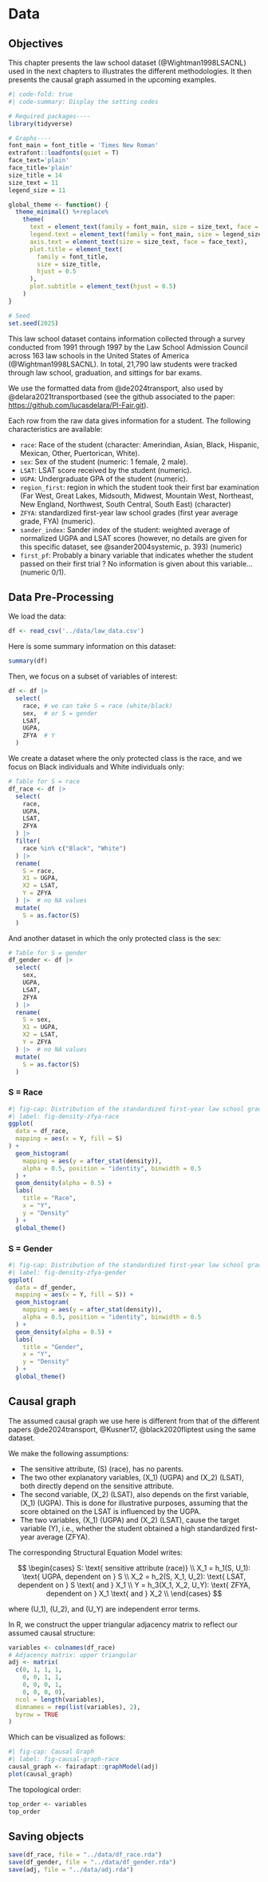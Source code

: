 # Data {#sec-data}



::: callout-note

## Objectives

This chapter presents the law school dataset (@Wightman1998LSACNL) used in the next chapters to illustrates the different methodologies. It then presents the causal graph assumed in the upcoming examples.

:::

```r
#| code-fold: true
#| code-summary: Display the setting codes

# Required packages----
library(tidyverse)

# Graphs----
font_main = font_title = 'Times New Roman'
extrafont::loadfonts(quiet = T)
face_text='plain'
face_title='plain'
size_title = 14
size_text = 11
legend_size = 11

global_theme <- function() {
  theme_minimal() %+replace%
    theme(
      text = element_text(family = font_main, size = size_text, face = face_text),
      legend.text = element_text(family = font_main, size = legend_size),
      axis.text = element_text(size = size_text, face = face_text), 
      plot.title = element_text(
        family = font_title, 
        size = size_title, 
        hjust = 0.5
      ),
      plot.subtitle = element_text(hjust = 0.5)
    )
}

# Seed
set.seed(2025)
```


This law school dataset contains information collected through a survey conducted from 1991 through 1997 by the Law School Admission Council across 163 law schools in the United States of America (@Wightman1998LSACNL). In total, 21,790 law students were tracked through law school, graduation, and sittings for bar exams.

We use the formatted data from @de2024transport, also used by @delara2021transportbased (see the github associated to the paper: <https://github.com/lucasdelara/PI-Fair.git>).

Each row from the raw data gives information for a student. The following characteristics are available:

- `race`: Race of the student (character: Amerindian, Asian, Black, Hispanic, Mexican, Other, Puertorican, White).
- `sex`: Sex of the student (numeric: 1 female, 2 male).
- `LSAT`: LSAT score received by the student (numeric).
- `UGPA`: Undergraduate GPA of the student (numeric).
- `region_first`: region in which the student took their first bar examination (Far West, Great Lakes, Midsouth, Midwest, Mountain West, Northeast, New England, Northwest, South Central, South East) (character)
- `ZFYA`: standardized first-year law school grades (first year average grade, FYA) (numeric).
- `sander_index`: Sander index of the student: weighted average of normalized UGPA and LSAT scores (however, no details are given for this specific dataset, see @sander2004systemic, p. 393) (numeric)
- `first_pf`: Probably a binary variable that indicates whether the student passed on their first trial ? No information is given about this variable... (numeric 0/1).


## Data Pre-Processing

We load the data:
```r
df <- read_csv('../data/law_data.csv')
```

Here is some summary information on this dataset:
```r
summary(df)
```



Then, we focus on a subset of variables of interest:
```r
df <- df |> 
  select(
    race, # we can take S = race (white/black)
    sex,  # or S = gender
    LSAT, 
    UGPA,
    ZFYA  # Y
  )
```

We create a dataset where the only protected class is the race, and we focus on Black individuals and White individuals only:
```r
# Table for S = race
df_race <- df |> 
  select(
    race,
    UGPA,
    LSAT,
    ZFYA
  ) |> 
  filter(
    race %in% c("Black", "White")
  ) |> 
  rename(
    S = race,
    X1 = UGPA,
    X2 = LSAT,
    Y = ZFYA
  ) |>  # no NA values
  mutate(
    S = as.factor(S)
  )
```

And another dataset in which the only protected class is the sex:
```r
# Table for S = gender
df_gender <- df |> 
  select(
    sex,
    UGPA,
    LSAT,
    ZFYA
  ) |> 
  rename(
    S = sex,
    X1 = UGPA,
    X2 = LSAT,
    Y = ZFYA
  ) |>  # no NA values
  mutate(
    S = as.factor(S)
  )
```

:::{.panel-tabset}

### S = Race

```r
#| fig-cap: Distribution of the standardized first-year law school grades among the two groups, when $S$ is the race
#| label: fig-density-zfya-race
ggplot(
  data = df_race, 
  mapping = aes(x = Y, fill = S)
) +
  geom_histogram(
    mapping = aes(y = after_stat(density)), 
    alpha = 0.5, position = "identity", binwidth = 0.5
  ) +
  geom_density(alpha = 0.5) +
  labs(
    title = "Race",
    x = "Y",
    y = "Density"
  ) +
  global_theme()
```


### S = Gender

```r
#| fig-cap: Distribution of the standardized first-year law school grades among the two groups, when $S$ is the gender
#| label: fig-density-zfya-gender
ggplot(
  data = df_gender, 
  mapping = aes(x = Y, fill = S)) +
  geom_histogram(
    mapping = aes(y = after_stat(density)), 
    alpha = 0.5, position = "identity", binwidth = 0.5
  ) +
  geom_density(alpha = 0.5) +
  labs(
    title = "Gender",
    x = "Y",
    y = "Density"
  ) +
  global_theme()
```

:::


## Causal graph

The assumed causal graph we use here is different from that of the different papers @de2024transport, @Kusner17, @black2020fliptest using the same dataset.

We make the following assumptions:

- The sensitive attribute, \(S\) (race), has no parents.
- The two other explanatory variables, \(X_1\) (UGPA) and \(X_2\) (LSAT), both directly depend on the sensitive attribute.
- The second variable, \(X_2\) (LSAT), also depends on the first variable, \(X_1\) (UGPA). This is done for illustrative purposes, assuming that the score obtained on the LSAT is influenced by the UGPA.
- The two variables, \(X_1\) (UGPA) and \(X_2\) (LSAT), cause the target variable \(Y\), i.e., whether the student obtained a high standardized first-year average (ZFYA).

The corresponding Structural Equation Model writes:

$$
\begin{cases}
S: \text{ sensitive attribute (race)} \\
X_1 = h_1(S, U_1): \text{ UGPA, dependent on } S \\
X_2 = h_2(S, X_1, U_2): \text{ LSAT, dependent on } S \text{ and } X_1 \\
Y = h_3(X_1, X_2, U_Y): \text{ ZFYA, dependent on } X_1 \text{ and } X_2 \\
\end{cases}
$$

where \(U_1\), \(U_2\), and \(U_Y\) are independent error terms.

In R, we construct the upper triangular adjacency matrix to reflect our assumed causal structure:
```r
variables <- colnames(df_race)
# Adjacency matrix: upper triangular
adj <- matrix(
  c(0, 1, 1, 1,
    0, 0, 1, 1,
    0, 0, 0, 1,
    0, 0, 0, 0),
  ncol = length(variables), 
  dimnames = rep(list(variables), 2),
  byrow = TRUE
)
```

Which can be visualized as follows:

```r
#| fig-cap: Causal Graph
#| label: fig-causal-graph-race
causal_graph <- fairadapt::graphModel(adj)
plot(causal_graph)
```

The topological order:
```r
top_order <- variables
top_order
```


## Saving objects {#sec-data-save}

```r
save(df_race, file = "../data/df_race.rda")
save(df_gender, file = "../data/df_gender.rda")
save(adj, file = "../data/adj.rda")
```

